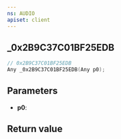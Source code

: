 ```yaml
---
ns: AUDIO
apiset: client
---
```

## _0x2B9C37C01BF25EDB

```c
// 0x2B9C37C01BF25EDB
Any _0x2B9C37C01BF25EDB(Any p0);
```


## Parameters
* **p0**:

## Return value